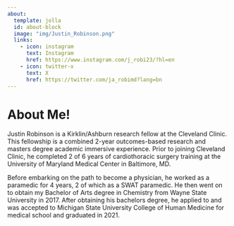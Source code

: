 ```yaml
---
about:
  template: jolla
  id: about-block
  image: "img/Justin_Robinson.png"
  links:
    - icon: instagram
      text: Instagram
      href: https://www.instagram.com/j_robi23/?hl=en
    - icon: twitter-x
      text: X
      href: https://twitter.com/ja_robimd?lang=bn
---
```


::: {#about-block}
:::


# About Me!

Justin Robinson is a Kirklin/Ashburn research fellow at the Cleveland Clinic. This fellowship is a combined 2-year outcomes-based research and masters degree academic immersive experience. Prior to joining Cleveland Clinic, he completed 2 of 6 years of cardiothoracic surgery training at the University of Maryland Medical Center in Baltimore, MD. 

Before embarking on the path to become a physician, he worked as a paramedic for 4 years, 2 of which as a SWAT paramedic. He then went on to obtain my Bachelor of Arts degree in Chemistry from Wayne State University in 2017. After obtaining his bachelors degree, he applied to and was accepted to Michigan State University College of Human Medicine for medical school and graduated in 2021. 


